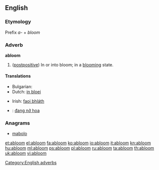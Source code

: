 ==English==

===Etymology===
Prefix ''a-'' + ''bloom''

===Adverb===
'''abloom'''

# ([[postpositive]]) In or into bloom; in a [[blooming]] state.

====Translations====
{{trans-top|(postpositive) in or into bloom; in a blooming state}}
* Bulgarian: {{t|bg|цъфтящ, разцъфтял, в разцвет}}
* Dutch: [[in bloei]]
{{trans-mid}}
* Irish: [[faoi bhláth]]
{{trans-bottom}}

{{checktrans-top}}
* {{ttbc|vi}}: [[đang nở hoa]]
{{trans-bottom}}

===Anagrams===
* [[mabolo#English|mabolo]]

[[Category:English adverbs]]

[[et:abloom]]
[[el:abloom]]
[[fa:abloom]]
[[ko:abloom]]
[[io:abloom]]
[[it:abloom]]
[[kn:abloom]]
[[hu:abloom]]
[[ml:abloom]]
[[ps:abloom]]
[[pl:abloom]]
[[ru:abloom]]
[[ta:abloom]]
[[th:abloom]]
[[uk:abloom]]
[[vi:abloom]]